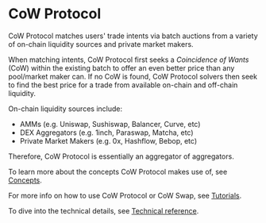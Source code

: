 # CoW Protocol

CoW Protocol matches users' trade intents via batch auctions from a variety of on-chain liquidity sources and private market makers.

When matching intents, CoW Protocol first seeks a _Coincidence of Wants_ (CoW) within the existing batch to offer an even better price than any pool/market maker can. If no CoW is found, CoW Protocol solvers then seek to find the best price for a trade from available on-chain and off-chain liquidity.

On-chain liquidity sources include: 
- AMMs (e.g. Uniswap, Sushiswap, Balancer, Curve, etc)
- DEX Aggregators (e.g. 1inch, Paraswap, Matcha, etc)
- Private Market Makers (e.g. 0x, Hashflow, Bebop, etc)

Therefore, CoW Protocol is essentially an aggregator of aggregators.

To learn more about the concepts CoW Protocol makes use of, see [Concepts](cow-protocol/concepts).

For more info on how to use CoW Protocol or CoW Swap, see [Tutorials](cow-protocol/tutorials).

To dive into the technical details, see [Technical reference](cow-protocol/reference).
